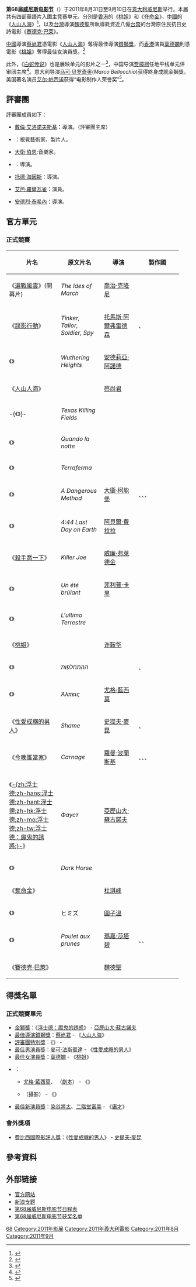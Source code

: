{{noteTA
|G1=Movie
|T=zh-cn:第68届威尼斯国际电影节; zh-tw:第68屆威尼斯國際影展; zh-hk:第68屆威尼斯國際影展;
}}
{{Infobox Film Festival
| name           = 第68屆威尼斯影展
| image          = 
| caption        = 
| opening        = 
| closing        = 
| location       = {{ITA}}[[威尼斯|威尼斯]]
| founded        = 1932
| awardsreceived = 
| awards         = [[金獅獎|金獅獎]]
| host           = 
| number         = 
| date           = 2011年8月31日至9月10日
| website        = http://www.labiennale.org/en/cinema/
| chronology     = 威尼斯影展
| preceded_by    = [[第67屆威尼斯影展|第67屆]]
| followed_by    = [[第69屆威尼斯影展|第69屆]]
}}

'''第68届[[威尼斯电影节|威尼斯电影节]]'''（{{lang-en|68th Venice International Film Festival}}）于2011年8月31日至9月10日在[[意大利|意大利]][[威尼斯|威尼斯]]举行。本届共有四部華語片入圍主竞赛单元，分別是[[香港|香港]]的《[[桃姐|桃姐]]》和《[[夺命金|夺命金]]》，[[中國|中國]]的《[[人山人海_(电影)|人山人海]]》<ref>{{Cite web |url=http://ent.sina.com.cn/m/c/2011-09-07/23363410711.shtml |title=《人山人海》风波之后终亮相 蔡尚君关注现实 |accessdate=2011-09-09 |archive-date=2011-11-08 |archive-url=https://web.archive.org/web/20111108114435/http://ent.sina.com.cn/m/c/2011-09-07/23363410711.shtml |dead-url=no }}</ref>，以及[[台灣|台灣]]導演[[魏德聖|魏德聖]]所執導耗資近八億[[新台幣|台幣]]的台灣原住民抗日史詩電影《[[賽德克·巴萊|賽德克·巴萊]]》。

[[中國|中國]]導演[[蔡尚君|蔡尚君]]憑電影《[[人山人海_(电影)|人山人海]]》奪得最佳導演[[銀獅獎|銀獅獎]]，而[[香港|香港]]演員[[葉德嫻|葉德嫻]]則憑電影《[[桃姐|桃姐]]》奪得最佳女演員獎。<ref>{{Cite web |url=http://www.rthk.org.hk/rthk/news/expressnews/news.htm?expressnews&20110911&55&783438 |title=存档副本 |accessdate=2011-09-10 |archive-date=2016-03-04 |archive-url=https://web.archive.org/web/20160304193352/http://www.rthk.org.hk/rthk/news/expressnews/news.htm?expressnews&20110911&55&783438 |dead-url=no }}</ref>

此外，《[[白蛇传说|白蛇传说]]》也是展映单元的影片之一<ref>{{Cite web |url=http://ent.sina.com.cn/m/c/2011-09-03/06513406578.shtml |title=《白蛇传说》威尼斯展映 海外销售创造佳绩(图) |accessdate=2011-09-04 |archive-date=2011-10-16 |archive-url=https://web.archive.org/web/20111016081649/http://ent.sina.com.cn/m/c/2011-09-03/06513406578.shtml |dead-url=no }}</ref>，中国导演[[贾樟柯|贾樟柯]]任地平线单元评审团主席<ref>{{Cite web |url=http://ent.sina.com.cn/m/c/2011-09-04/07103407024.shtml |title=贾樟柯率地平线评审亮相 忧心国内电影环境 |accessdate=2011-09-04 |archive-date=2011-11-08 |archive-url=https://web.archive.org/web/20111108123120/http://ent.sina.com.cn/m/c/2011-09-04/07103407024.shtml |dead-url=no }}</ref>。意大利导演[[马可·贝罗奇奥|马可·贝罗奇奥]](''Marco Bellocchio'')获得終身成就金獅獎，美国著名演员[[艾尔·帕西诺|艾尔·帕西诺]]获得“电影制作人荣誉奖”<ref>{{Cite web |url=http://ent.sina.com.cn/m/f/2011-09-05/08153407502.shtml |title=组图：《莎乐美》发布会 帕西诺眼神犀利霸气足 |accessdate=2011-09-05 |archive-date=2011-11-08 |archive-url=https://web.archive.org/web/20111108112842/http://ent.sina.com.cn/m/f/2011-09-05/08153407502.shtml |dead-url=no }}</ref>。

== 評審團 ==
評審團成員如下：
*{{flagicon|USA}}[[戴倫·艾洛諾夫斯基|戴倫·艾洛諾夫斯基]]：導演。（評審團主席）
*{{flagicon|Finland}}{{link-en|丽莎·阿提拉|Eija-Liisa Ahtila}}：視覺藝術家、製片人。
*{{flagicon|UK}}[[大衛·伯恩|大衛·伯恩]]:音樂家。
*{{flagicon|Italy}}{{link-en|马里奥·玛通|(Mario Martone}}：導演。
*{{flagicon|USA}}[[托德·海因斯|托德·海因斯]]：導演。
*{{flagicon|Italy}}[[艾芭·羅爾瓦雀|艾芭·羅爾瓦雀]]：演員。
*{{flagicon|France}}[[安德烈·泰希內|安德烈·泰希內]]：導演。

== 官方單元 ==
=== 正式競賽 ===
{| class="sortable wikitable" width="90%" cellpadding="5"
|-
!scope="col" width="30%"| 片名
!scope="col" width="25%"| 原文片名
!scope="col" width="20%"| 導演
!scope="col" width="30%"| 製作國
|-
| 《[[選戰風雲|選戰風雲]]》(開幕片) || ''The Ides of March'' || [[喬治·克隆尼|喬治·克隆尼]] || {{USA}}
|-
| 《[[锅匠裁缝士兵间谍|諜影行動]]》 || ''Tinker, Tailor, Soldier, Spy'' || [[托馬斯·阿爾弗雷德森|托馬斯·阿爾弗雷德森]] || {{UK}}、{{FRA}}
|-
| 《{{link-en|咆哮山莊 (2011年電影)|Wuthering Heights (2011 film)|咆哮山莊}}》 || ''Wuthering Heights'' || [[安德莉亞·阿諾德|安德莉亞·阿諾德]] || {{UK}}
|-
|colspan=2 | 《[[人山人海_(电影)|人山人海]]》 || [[蔡尚君|蔡尚君]] || {{CHN}} 
|-
| -{《{{link-en|德州殺戮戰場|Texas Killing Fields}}》}- || ''Texas Killing Fields'' || {{link-en|艾米·坎安·曼|Ami Canaan Mann}} || {{USA}}
|-
| 《{{link-it|當夜幕降臨|Quando la notte}}》 || ''Quando la notte'' || {{link-it|克莉絲提娜·康嫚希妮|Cristina Comencini}} || {{ITA}}
|-
| 《{{link-it|這些年，我們一起追逐金錢|Terraferma (film)}}》 || ''Terraferma'' || {{link-it|艾曼紐爾·克里亞勒斯|Emanuele Crialese}} || {{ITA}}
|-
| 《{{link-en|危險療程|A Dangerous Method}}》 || ''A Dangerous Method'' || [[大衛·柯能堡|大衛·柯能堡]] || {{GER}}、{{CAN}}、{{UK}}、{{USA}}
|-
| 《{{link-en|四點四十四地球上的最後一日|4:44 Last Day on Earth}}》 || ''4:44 Last Day on Earth'' || [[阿貝爾·費拉拉|阿貝爾·費拉拉]] || {{USA}}
|-
| 《[[杀手乔|殺手喬一下]]》 || ''Killer Joe'' || [[威廉·弗萊德金|威廉·弗萊德金]] || {{USA}}
|-
| 《{{link-fr|偷歡|Un été brûlant}}》 || ''Un été brûlant'' || [[菲利普·卡黑|菲利普·卡黑]] || {{FRA}}
|-
| 《{{link-it|最後土地|L'ultimo terrestre}}》 || ''L'ultimo Terrestre'' || {{link-it|吉琵|Gipi}} || {{ITA}}
|-
|colspan=2 | 《[[桃姐|桃姐]]》 || [[许鞍华|许鞍华]] || {{HKG}}
|-
| 《{{link-en|我不在的時候|The Exchange (film)}}》 || ''ההתחלפות'' || {{link-it|艾朗·柯里林|Eran Kolirin}} || {{ISR}}、{{GER}}
|-
| 《{{link-en|非普通服務|Alps (film)}}》 || ''Άλπεις'' || [[尤格·藍西莫|尤格·藍西莫]] || {{GRE}}
|-
| 《[[羞耻_(电影)|性愛成癮的男人]]》 || ''Shame'' || [[史蒂夫·麥奎因|史提夫·麥昆]] || {{UK}}、{{USA}}
|-
| 《[[躁爸爸狂媽媽|今晚誰當家]]》 || ''Carnage'' || [[羅曼·波蘭斯基|羅曼·波蘭斯基]] || {{FRA}}、{{GER}}、{{ESP}}、{{POL}}
|-style="background:#FFDEAD;"
| 《[[浮士德_(2011年电影)|-{zh:浮士德;zh-hans:浮士德;zh-hant:浮士德;zh-hk:浮士德;zh-mo:浮士德;zh-tw:浮士德：魔鬼的誘惑;}-]]》 || ''Фауст'' || [[亞歷山大·蘇古諾夫|亞歷山大·蘇古諾夫]] || {{RUS}}
|-
| 《{{link-en|黑馬馬力夯|Dark Horse (2011 film)}}》 || ''Dark Horse'' || {{link-en|陶德·索倫茲|Todd Solondz}} || {{USA}}
|-
|colspan=2 | 《[[奪命金|奪命金]]》 || [[杜琪峰|杜琪峰]]|| {{HKG}}
|-
| 《{{link-ja|不道德的秘密|ヒミズ (漫画)}}》 || ヒミズ || [[園子溫|園子溫]] || {{JPN}}
|-
| 《{{link-fr|依戀，在生命最後八天|Poulet aux prunes (film)}}》 || ''Poulet aux prunes'' || [[瑪嘉·莎塔碧|瑪嘉·莎塔碧]]<br>{{link-fr|文森·帕宏諾|Vincent Paronnaud}} || {{FRA}}、{{BEL}}、{{GER}}
|-
|colspan=2 | 《[[賽德克·巴萊|賽德克·巴萊]]》 || [[魏德聖|魏德聖]] || {{TWN}}
|}

== 得獎名單 ==
=== 正式競賽單元 ===
*[[金獅獎|金獅獎]]：《[[浮士德_(2011年电影)|浮士德：魔鬼的誘惑]]》 - [[亞歷山大·蘇古諾夫|亞歷山大·蘇古諾夫]]
*[[銀獅獎_(電影)|最佳導演銀獅獎]]：[[蔡尚君|蔡尚君]] - 《[[人山人海_(电影)|人山人海]]》
*[[威尼斯影展評審團特別獎|評審團特別獎]]：《{{link-it|這些年，我們一起追逐金錢|Terraferma (film)}}》 - {{link-it|艾曼紐爾·克里亞勒斯|Emanuele Crialese}}
*[[沃爾庇杯最佳男演員獎|最佳男演員獎]]：[[麥可·法斯賓達|麥可·法斯賓達]] - 《[[羞耻_(电影)|性愛成癮的男人]]》
*[[威尼斯影展最佳女演員獎|最佳女演員獎]]：[[葉德嫻|葉德嫻]] - 《[[桃姐|桃姐]]》
*{{link-en|金奧薩拉獎|Golden Osella}}：
**[[尤格·藍西莫|尤格·藍西莫]]、{{link-el|艾希米斯·菲利浦|Ευθύμης Φιλίππου}} （[[威尼斯影展最佳劇本獎|劇本]]） - 《{{link-en|非普通服務|Alps (film)}}》
**{{link-en|羅比・萊恩|Robbie Ryan (cinematographer)}}（攝影） - 《{{link-en|咆哮山莊 (2011年電影)|Wuthering Heights (2011 film)|咆哮山莊}}》
*[[馬切洛·馬斯楚安尼獎|最佳新演員獎]]：[[染谷將太|染谷將太]]、[[二階堂富美|二階堂富美]] - 《[[庸才|庸才]]》

=== 會外獎項 ===
*[[國際影評人協會|費比西國際影評人獎]]：《[[羞耻_(电影)|性愛成癮的男人]]》 - [[史提夫·麥昆_(導演)|史提夫·麥昆]]

==參考資料==
{{reflist}}

==外部链接==
*[http://www.labiennale.org/en/cinema/ 官方网站] {{Wayback|url=http://www.labiennale.org/en/cinema/ |date=20110219215001 }}
*[http://ent.sina.com.cn/f/m/68Venice/index.shtml 新浪专题] {{Wayback|url=http://ent.sina.com.cn/f/m/68Venice/index.shtml |date=20110930132015 }}
*[http://ent.sina.com.cn/m/2011-08-27/15433399146.shtml 第68届威尼斯电影节日程表] {{Wayback|url=http://ent.sina.com.cn/m/2011-08-27/15433399146.shtml |date=20111108123215 }}
*[http://ent.sina.com.cn/m/2011-09-10/21513413241.shtml 第68届威尼斯电影节获奖名单] {{Wayback|url=http://ent.sina.com.cn/m/2011-09-10/21513413241.shtml |date=20111108121215 }}

{{威尼斯电影节}}

[[Category:威尼斯电影节|68]]
[[Category:2011年影展|Category:2011年影展]]
[[Category:2011年義大利電影|Category:2011年義大利電影]]
[[Category:2011年8月|Category:2011年8月]]
[[Category:2011年9月|Category:2011年9月]]